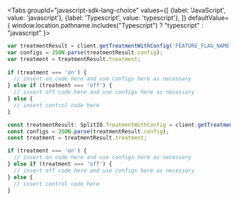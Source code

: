 
<Tabs
  groupId="javascript-sdk-lang-choice"
  values={[
    {label: 'JavaScript', value: 'javascript'},
    {label: 'Typescript', value: 'typescript'},
  ]} defaultValue={ window.location.pathname.includes("Typescript") ? "typescript" : "javascript" }>
  <TabItem value="javascript">

```javascript
var treatmentResult = client.getTreatmentWithConfig('FEATURE_FLAG_NAME', attributes);
var configs = JSON.parse(treatmentResult.config);
var treatment = treatmentResult.treatment;
 
if (treatment === 'on') {
  // insert on code here and use configs here as necessary
} else if (treatment === 'off') {
  // insert off code here and use configs here as necessary
} else {
  // insert control code here
}
```

  </TabItem>
  <TabItem value="typescript">

```typescript
const treatmentResult: SplitIO.TreatmentWithConfig = client.getTreatmentWithConfig('FEATURE_FLAG_NAME', attributes);
const configs = JSON.parse(treatmentResult.config);
const treatment = treatmentResult.treatment;

if (treatment === 'on') {
  // insert on code here and use configs here as necessary
} else if (treatment === 'off') {
  // insert off code here and use configs here as necessary
} else {
  // insert control code here
}
```

  </TabItem>
</Tabs>
